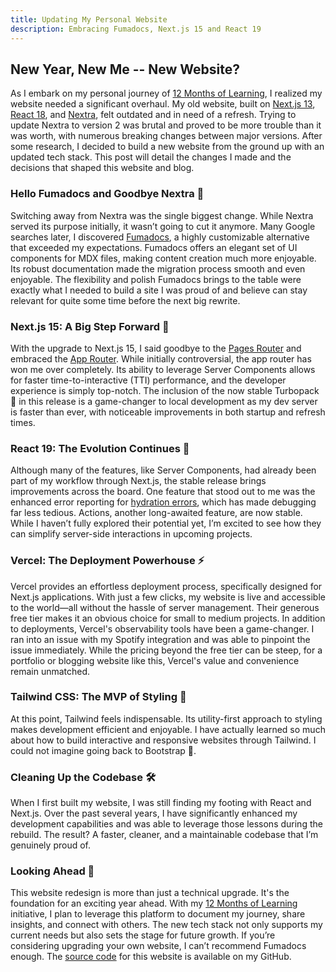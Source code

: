 ```yaml
---
title: Updating My Personal Website
description: Embracing Fumadocs, Next.js 15 and React 19
---
```



## New Year, New Me -- New Website?

As I embark on my personal journey of [12 Months of Learning](/blogs/12-months-of-learning), I realized my website needed a significant overhaul.
My old website, built on [Next.js 13](https://nextjs.org/blog/next-13), [React 18](https://react.dev/blog/2022/03/29/react-v18), and [Nextra](https://nextra.site/), felt outdated and in need of a refresh.
Trying to update Nextra to version 2 was brutal and proved to be more trouble than it was worth, with numerous breaking changes between major versions.
After some research, I decided to build a new website from the ground up with an updated tech stack. This post will detail the changes I made and the decisions that shaped this website and blog.

### Hello Fumadocs and Goodbye Nextra 👋

Switching away from Nextra was the single biggest change. While Nextra served its purpose initially, it wasn’t going to cut it anymore.
Many Google searches later, I discovered [Fumadocs](https://fumadocs.vercel.app/), a highly customizable alternative that exceeded my expectations.
Fumadocs offers an elegant set of UI components for MDX files, making content creation much more enjoyable.
Its robust documentation made the migration process smooth and even enjoyable.
The flexibility and polish Fumadocs brings to the table were exactly what I needed to build a site I was proud of and believe can stay relevant for quite some time before the next big rewrite.

### Next.js 15: A Big Step Forward 🚀

With the upgrade to Next.js 15, I said goodbye to the [Pages Router](https://nextjs.org/docs/pages) and embraced the [App Router](https://nextjs.org/docs/app).
While initially controversial, the app router has won me over completely.
Its ability to leverage Server Components allows for faster time-to-interactive (TTI) performance, and the developer experience is simply top-notch.
The inclusion of the now stable Turbopack 🦀 in this release is a game-changer to local development as my dev server is faster than ever, with noticeable improvements in both startup and refresh times.

### React 19: The Evolution Continues 🔄

Although many of the features, like Server Components, had already been part of my workflow through Next.js, the stable release brings improvements across the board.
One feature that stood out to me was the enhanced error reporting for [hydration errors](https://react.dev/blog/2024/12/05/react-19#diffs-for-hydration-errors), which has made debugging far less tedious.
Actions, another long-awaited feature, are now stable. While I haven’t fully explored their potential yet, I’m excited to see how they can simplify server-side interactions in upcoming projects.

### Vercel: The Deployment Powerhouse ⚡

Vercel provides an effortless deployment process, specifically designed for Next.js applications.
With just a few clicks, my website is live and accessible to the world—all without the hassle of server management.
Their generous free tier makes it an obvious choice for small to medium projects.
In addition to deployments, Vercel's observability tools have been a game-changer. I ran into an issue with my Spotify integration and was able to pinpoint the issue immediately.
While the pricing beyond the free tier can be steep, for a portfolio or blogging website like this, Vercel's value and convenience remain unmatched.

### Tailwind CSS: The MVP of Styling 🌟

At this point, Tailwind feels indispensable. Its utility-first approach to styling makes development efficient and enjoyable.
I have actually learned so much about how to build interactive and responsive websites through Tailwind. I could not imagine going back to Bootstrap 🤮.

### Cleaning Up the Codebase 🛠️

When I first built my website, I was still finding my footing with React and Next.js.
Over the past several years, I have significantly enhanced my development capabilities and was able to leverage those lessons during the rebuild.
The result? A faster, cleaner, and a maintainable codebase that I’m genuinely proud of.

### Looking Ahead 🔮

This website redesign is more than just a technical upgrade. It's the foundation for an exciting year ahead.
With my [12 Months of Learning](/blogs/12-months-of-learning) initiative, I plan to leverage this platform to document my journey, share insights, and connect with others.
The new tech stack not only supports my current needs but also sets the stage for future growth.
If you’re considering upgrading your own website, I can’t recommend Fumadocs enough.
The [source code](https://github.com/Zac-Zajdel/portfolio) for this website is available on my GitHub.
